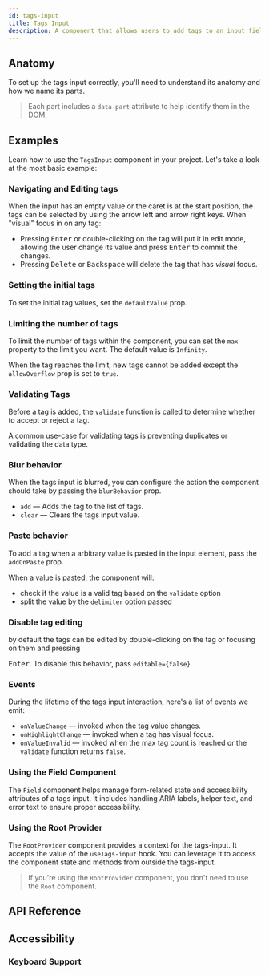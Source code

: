 ```yaml
---
id: tags-input
title: Tags Input
description: A component that allows users to add tags to an input field.
---
```


<ComponentPreview id="TagsInput" />

## Anatomy

To set up the tags input correctly, you'll need to understand its anatomy and how we name its parts.

> Each part includes a `data-part` attribute to help identify them in the DOM.

<Anatomy id="tags-input" />

## Examples

Learn how to use the `TagsInput` component in your project. Let's take a look at the most basic
example:

<Example id="basic" />

### Navigating and Editing tags

When the input has an empty value or the caret is at the start position, the tags can be selected by
using the arrow left and arrow right keys. When "visual" focus in on any tag:

- Pressing <kbd>Enter</kbd> or double-clicking on the tag will put it in edit mode, allowing the
  user change its value and press <kbd>Enter</kbd> to commit the changes.
- Pressing <kbd>Delete</kbd> or <kbd>Backspace</kbd> will delete the tag that has _visual_ focus.

### Setting the initial tags

To set the initial tag values, set the `defaultValue` prop.

<Example id="initial-value" />

### Limiting the number of tags

To limit the number of tags within the component, you can set the `max` property to the limit you
want. The default value is `Infinity`.

When the tag reaches the limit, new tags cannot be added except the `allowOverflow` prop is set to
`true`.

<Example id="max-with-overflow" />

### Validating Tags

Before a tag is added, the `validate` function is called to determine whether to accept or reject a
tag.

A common use-case for validating tags is preventing duplicates or validating the data type.

<Example id="validated" />

### Blur behavior

When the tags input is blurred, you can configure the action the component should take by passing
the `blurBehavior` prop.

- `add` — Adds the tag to the list of tags.
- `clear` — Clears the tags input value.

<Example id="blur-behavior" />

### Paste behavior

To add a tag when a arbitrary value is pasted in the input element, pass the `addOnPaste` prop.

When a value is pasted, the component will:

- check if the value is a valid tag based on the `validate` option
- split the value by the `delimiter` option passed

<Example id="paste-behavior" />

### Disable tag editing

by default the tags can be edited by double-clicking on the tag or focusing on them and pressing

<kbd>Enter</kbd>. To disable this behavior, pass `editable={false}`

<Example id="disabled-editing" />

### Events

During the lifetime of the tags input interaction, here's a list of events we emit:

- `onValueChange` — invoked when the tag value changes.
- `onHighlightChange` — invoked when a tag has visual focus.
- `onValueInvalid` — invoked when the max tag count is reached or the `validate` function returns
  `false`.

<Example id="on-event" />

### Using the Field Component

The `Field` component helps manage form-related state and accessibility attributes of a tags input.
It includes handling ARIA labels, helper text, and error text to ensure proper accessibility.

<Example id="with-field" />

### Using the Root Provider

The `RootProvider` component provides a context for the tags-input. It accepts the value of the
`useTags-input` hook. You can leverage it to access the component state and methods from outside the
tags-input.

<Example id="root-provider" />

> If you're using the `RootProvider` component, you don't need to use the `Root` component.

## API Reference

<ComponentTypes id="tags-input" />

## Accessibility

### Keyboard Support

<KeyBindingsTable id="tags-input" />

